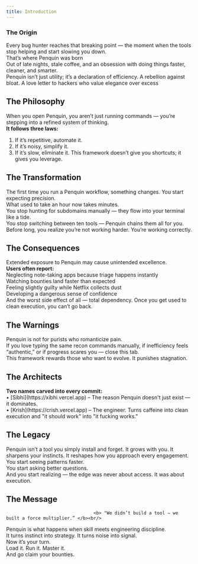 ```yaml
---
title: Introduction
---
```


<h3> The Origin </h3>

Every bug hunter reaches that breaking point — the moment when the tools stop helping and start slowing you down.<br/>
That’s where Penquin was born<br/>
Out of late nights, stale coffee, and an obsession with doing things faster, cleaner, and smarter.<br/>
Penquin isn’t just utility; it’s a declaration of efficiency. A rebellion against bloat. A love letter to hackers who value elegance over excess<br/>

<h2> The Philosophy </h2>

When you open Penquin, you aren’t just running commands — you’re stepping into a refined system of thinking.<br/>
<b>It follows three laws:</b>
1. If it’s repetitive, automate it.
2. If it’s noisy, simplify it.
3. If it’s slow, eliminate it.
This framework doesn’t give you shortcuts; it gives you leverage.



<h2>The Transformation </h2>

The first time you run a Penquin workflow, something changes. You start expecting precision.<br/>
What used to take an hour now takes minutes.<br/>
You stop hunting for subdomains manually — they flow into your terminal like a tide.<br/>
You stop switching between ten tools — Penquin chains them all for you.<br/>
Before long, you realize you’re not working harder. You’re working correctly.<br/>


<h2> The Consequences </h2>

Extended exposure to Penquin may cause unintended excellence.<br/>
<b>Users often report:</b><br/>
Neglecting note-taking apps because triage happens instantly<br/>
Watching bounties land faster than expected<br/>
Feeling slightly guilty while Netflix collects dust<br/>
Developing a dangerous sense of confidence<br/>
And the worst side effect of all — total dependency. Once you get used to clean execution, you can’t go back.<br/>

<h2> The Warnings </h2>

Penquin is not for purists who romanticize pain.<br/>
If you love typing the same recon commands manually, if inefficiency feels “authentic,” or if progress scares you — close this tab.<br/>
This framework rewards those who want to evolve. It punishes stagnation.<br/>


<h2> The Architects </h2>
<b>Two names carved into every commit:</b><br/>
• [Sibhi](https://xibhi.vercel.app) – The reason Penquin doesn't just exist — it dominates.<br />
• [Krish](https://crish.vercel.app) – The engineer. Turns caffeine into clean execution and "it should work" into "it fucking works."  <br />

<h2> The Legacy </h2>
Penquin isn’t a tool you simply install and forget. It grows with you. It sharpens your instincts. It reshapes how you approach every engagement.<br/>
You start seeing patterns faster.<br/>
You start asking better questions.<br/>
And you start realizing — the edge was never about access. It was about execution.<br/>

<h2> The Message </h2>

                                     <b> "We didn’t build a tool — we built a force multiplier.” </b><br/>
Penquin is what happens when skill meets engineering discipline.<br/>
It turns instinct into strategy. It turns noise into signal.<br/>
Now it’s your turn.<br/>
Load it. Run it. Master it.<br/>
And go claim your bounties.<br/>